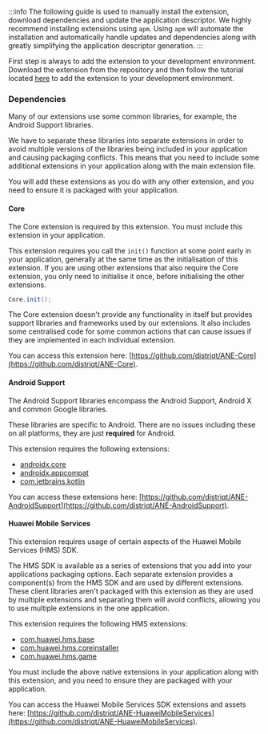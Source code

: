 
:::info
The following guide is used to manually install the extension, download dependencies and update the application descriptor. We highly recommend installing extensions using `apm`. Using `apm` will automate the installation and automatically handle updates and dependencies along with greatly simplifying the application descriptor generation.
:::


First step is always to add the extension to your development environment. Download the extension from the repository and then follow the tutorial located [here](/docs/tutorials/getting-started) to add the extension to your development environment.



### Dependencies

Many of our extensions use some common libraries, for example, the Android Support libraries.

We have to separate these libraries into separate extensions in order to avoid multiple versions of the libraries being included in your application and causing packaging conflicts. This means that you need to include some additional extensions in your application along with the main extension file.

You will add these extensions as you do with any other extension, and you need to ensure it is packaged with your application.


#### Core 

The Core extension is required by this extension. You must include this extension in your application.

This extension requires you call the `init()` function at some point early in your application, generally at the same time as the initialisation of this extension. If you are using other extensions that also require the Core extension, you only need to initialise it once, before initialising the other extensions.

```actionscript
Core.init();
```

The Core extension doesn't provide any functionality in itself but provides support libraries and frameworks used by our extensions.
It also includes some centralised code for some common actions that can cause issues if they are implemented in each individual extension.

You can access this extension here: [https://github.com/distriqt/ANE-Core](https://github.com/distriqt/ANE-Core).



#### Android Support

The Android Support libraries encompass the Android Support, Android X and common Google libraries. 

These libraries are specific to Android. There are no issues including these on all platforms, they are just **required** for Android.

This extension requires the following extensions:

- [androidx.core](https://github.com/distriqt/ANE-AndroidSupport/raw/master/lib/androidx.core.ane)
- [androidx.appcompat](https://github.com/distriqt/ANE-AndroidSupport/raw/master/lib/androidx.appcompat.ane)
- [com.jetbrains.kotlin](https://github.com/distriqt/ANE-AndroidSupport/raw/master/lib/com.jetbrains.kotlin.ane)

You can access these extensions here: [https://github.com/distriqt/ANE-AndroidSupport](https://github.com/distriqt/ANE-AndroidSupport).



#### Huawei Mobile Services

This extension requires usage of certain aspects of the Huawei Mobile Services (HMS) SDK. 

The HMS SDK is available as a series of extensions that you add into your applications packaging options.  Each separate extension provides a component(s) from the HMS SDK and are used by different extensions. These client libraries aren't packaged with this extension as they are used by multiple extensions and separating them will avoid conflicts, allowing you to use multiple extensions in the one application.

This extension requires the following HMS extensions:

- [com.huawei.hms.base](https://github.com/distriqt/ANE-HuaweiMobileServices/raw/master/lib/com.huawei.hms.base.ane)
- [com.huawei.hms.coreinstaller](https://github.com/distriqt/ANE-HuaweiMobileServices/raw/master/lib/com.huawei.hms.coreinstaller.ane)
- [com.huawei.hms.game](https://github.com/distriqt/ANE-HuaweiMobileServices/raw/master/lib/com.huawei.hms.game.ane)


You must include the above native extensions in your application along with this extension, and you need to ensure they are packaged with your application.


You can access the Huawei Mobile Services SDK extensions and assets here: [https://github.com/distriqt/ANE-HuaweiMobileServices](https://github.com/distriqt/ANE-HuaweiMobileServices).


